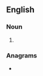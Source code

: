 ==English==

===Noun===
{{head|en|noun form}}

# {{plural of|en|alignment}}

===Anagrams===
* {{anagrams|en|a=aegilmnnst|lamentings|signalment}}
